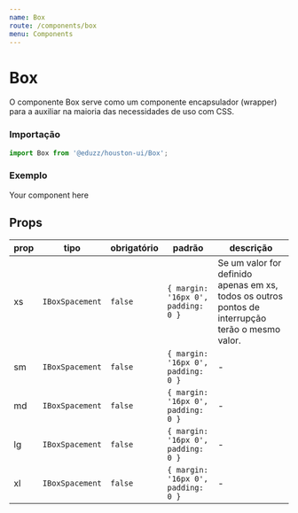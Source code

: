 ```yaml
---
name: Box
route: /components/box
menu: Components
---
```



# Box

O componente Box serve como um componente encapsulador (wrapper) para a auxiliar na maioria das necessidades de uso com CSS.

### Importação

```js
import Box from '@eduzz/houston-ui/Box';
```

### Exemplo

<Playground>
  <Box
    xs={{ margin: 0, padding: 0 }}
    sm={{ margin: '0 12px', padding: 20 }}
    md={{ margin: '0 12px', padding: 20 }}
    lg={{ margin: '0 12px', padding: 20 }}
  >
    Your component here
  </Box>
</Playground>

## Props

| prop | tipo            | obrigatório | padrão                             | descrição                                                                                         |
| ---- | --------------- | ----------- | ---------------------------------- | ------------------------------------------------------------------------------------------------- |
| xs   | `IBoxSpacement` | `false`     | `{ margin: '16px 0', padding: 0 }` | Se um valor for definido apenas em xs, todos os outros pontos de interrupção terão o mesmo valor. |
| sm   | `IBoxSpacement` | `false`     | `{ margin: '16px 0', padding: 0 }` | -                                                                                                 |
| md   | `IBoxSpacement` | `false`     | `{ margin: '16px 0', padding: 0 }` | -                                                                                                 |
| lg   | `IBoxSpacement` | `false`     | `{ margin: '16px 0', padding: 0 }` | -                                                                                                 |
| xl   | `IBoxSpacement` | `false`     | `{ margin: '16px 0', padding: 0 }` | -                                                                                                 |

